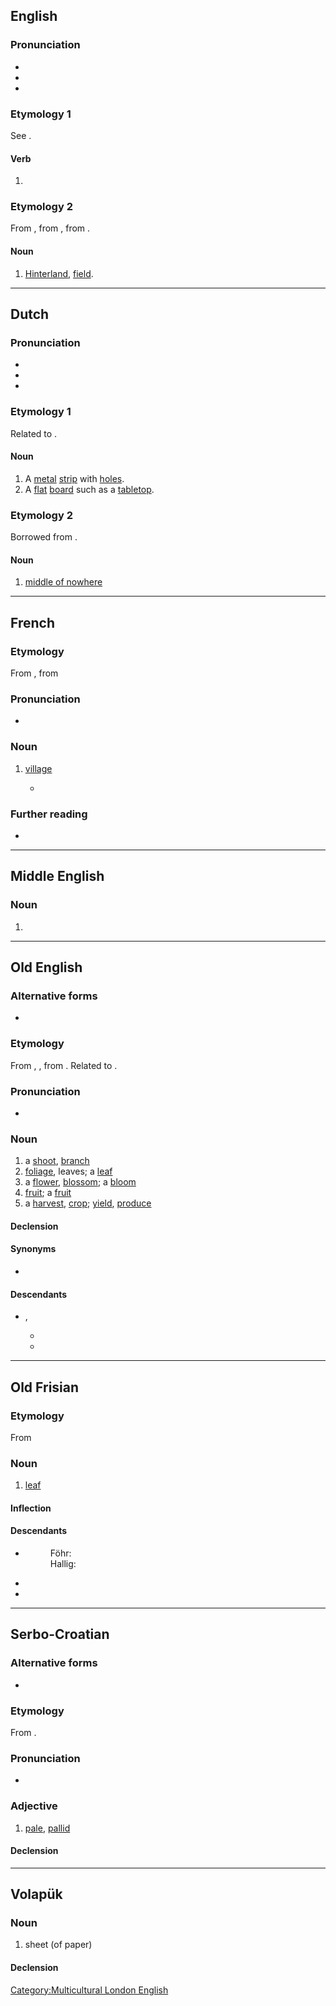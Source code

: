 {{also|Bled|blēḑ}}
==English==

===Pronunciation===
* {{IPA|en|/ˈbled/}}
* {{audio|en|LL-Q1860 (eng)-Vealhurl-bled.wav |Audio (UK)}}
* {{rhymes|en|ɛd}}

===Etymology 1===
See {{m|en|bleed}}.

====Verb====
{{head|en|verb form}}

# {{en-past of|bleed}}

===Etymology 2===
From {{bor|en|fr|bled}}, from {{der|en|arq|-}}, from {{der|en|ar|بِلَاد}}.

====Noun====
{{en-noun}}

# {{lb|en|in parts of French North Africa}} [[hinterland|Hinterland]], [[field]].

----

==Dutch==

===Pronunciation===
* {{IPA|nl|/blɛt/}}
* {{hyphenation|nl|bled}}
* {{rhymes|nl|ɛt}}

===Etymology 1===
Related to {{m|nl|blad}}.

====Noun====
{{nl-noun|n|-en|-}}

# A [[metal]] [[strip]] with [[hole]]s.
# A [[flat]] [[board]] such as a [[tabletop]].

===Etymology 2===
Borrowed from {{bor|nl|fr|bled}}.

====Noun====
{{nl-noun|m|-|-}}

# {{lb|nl|Belgium}} [[middle of nowhere]]

----

==French==

===Etymology===
From {{bor|fr|arq|-}}, from {{der|fr|ar|بِلَاد}}

===Pronunciation===
* {{fr-IPA|blède}}

===Noun===
{{fr-noun|m}}

# {{lb|fr|somewhat|_|pejorative}} [[village]]
#* {{quote-song|fr|lyricist={{w|lang=en|Elh Kmer}}|title=Homicide|year=2017|album=Indépendant|passage=Je ferais pas d’efforts d’intégration si ce '''bled''' ne m’aime pas|translation=I won’t make any effort in order to be part of the community if this ''village'' doesn’t like me.}}

===Further reading===
* {{R:TLFi}}

----

==Middle English==

===Noun===
{{head|enm|noun}}

# {{alternative form of|enm|blede}}

----

==Old English==

===Alternative forms===
* {{alter|ang|blǣd}}

===Etymology===
From {{inh|ang|gem-pro|*blēduz}}, {{m|gem-pro|*blōdiz||blossom, sprout}}, from {{der|en|ine-pro|*bʰleh₃-}}. Related to {{m|ang|blōwan||to bloom, blossom}}.

===Pronunciation===
* {{ang-IPA|blēd}}

===Noun===
{{ang-noun|head=blēd|f}}

# a [[shoot]], [[branch]]
# [[foliage]], leaves; a [[leaf]]
# a [[flower]], [[blossom]]; a [[bloom]]
# [[fruit]]; a [[fruit]]
# a [[harvest]], [[crop]]; [[yield]], [[produce]]

====Declension====
{{ang-decl-noun-o-f|blēd}}

====Synonyms====
* {{l|ang|ofett}}

====Descendants====
* {{desc|enm|blede}}, {{l|enm|bled}}
** {{desc|en|blead}}
** {{desc|sco|bleed}}

{{topics|ang|Plants}}

----

==Old Frisian==

===Etymology===
From {{inh|ofs|gmw-pro|*blad}}

===Noun===
{{ofs-noun|n}}

# [[leaf]]

====Inflection====
{{ofs-decl-noun-a-n|bled}}

====Descendants====
* {{desc|frr|-}}
*: Föhr: {{l|frr|bleed}}
*: Hallig: {{l|frr|blää}}
* {{desc|stq|Blääd}}
* {{desc|fy|bled}}

----

==Serbo-Croatian==

===Alternative forms===
* {{alter|sh|blijȇd||Ijekavian}}

===Etymology===
From {{inh|sh|sla-pro|*blědъ}}.

===Pronunciation===
* {{IPA|sh|/blêːd/}}

===Adjective===
{{sh-adj|head=blȇd|def=blȇdī|comp=blȅđī}}

# [[pale]], [[pallid]]

====Declension====
{{sh-adj-full|bled|o|bleđ|e}}

----

==Volapük==

===Noun===
{{vo-noun}}

# sheet (of paper)

====Declension====
{{vo-decl-noun}}

[[Category:Multicultural London English]]